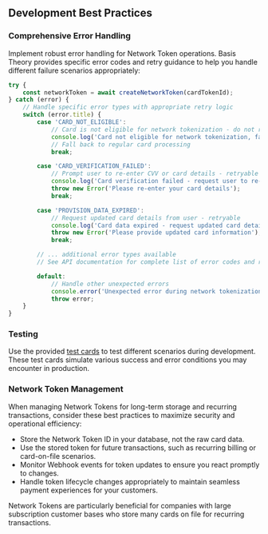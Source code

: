 ## Development Best Practices

### Comprehensive Error Handling

Implement robust error handling for Network Token operations. Basis Theory provides specific error codes and retry guidance to help you handle different failure scenarios appropriately:

```javascript
try {
    const networkToken = await createNetworkToken(cardTokenId);
} catch (error) {
    // Handle specific error types with appropriate retry logic
    switch (error.title) {
        case 'CARD_NOT_ELIGIBLE':
            // Card is not eligible for network tokenization - do not retry
            console.log('Card not eligible for network tokenization, falling back to regular processing');
            // Fall back to regular card processing
            break;

        case 'CARD_VERIFICATION_FAILED':
            // Prompt user to re-enter CVV or card details - retryable
            console.log('Card verification failed - request user to re-enter card details');
            throw new Error('Please re-enter your card details');
            break;

        case 'PROVISION_DATA_EXPIRED':
            // Request updated card details from user - retryable
            console.log('Card data expired - request updated card details');
            throw new Error('Please provide updated card information');
            break;

        // ... additional error types available
        // See API documentation for complete list of error codes and retry guidance

        default:
            // Handle other unexpected errors
            console.error('Unexpected error during network tokenization:', error);
            throw error;
    }
}
```

### Testing

Use the provided [test cards](/docs/api/network-tokens/#error-handling-and-retries) to test different scenarios during development. These test cards simulate various success and error conditions you may encounter in production.

### Network Token Management

When managing Network Tokens for long-term storage and recurring transactions, consider these best practices to maximize security and operational efficiency:
- Store the Network Token ID in your database, not the raw card data.
- Use the stored token for future transactions, such as recurring billing or card-on-file scenarios.
- Monitor Webhook events for token updates to ensure you react promptly to changes.
- Handle token lifecycle changes appropriately to maintain seamless payment experiences for your customers.

Network Tokens are particularly beneficial for companies with large subscription customer bases who store many cards on file for recurring transactions.
